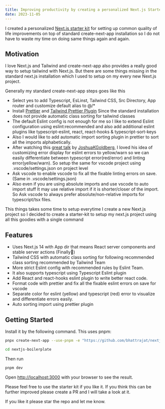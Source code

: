 ```yaml
---
title: Improving productivity by creating a personalized Next.js Starter Kit
date: 2023-11-05
---
```


I created a personalized [Next.js starter kit](https://github.com/bhattrajat/nextjs-boilerplate) for setting up common quality of life improvements on top of standard create-next-app installation so I do not have to waste my time on doing same things again and again.

## Motivation

I love Next.js and Tailwind and create-next-app also provides a really good way to setup tailwind with Next.js. But there are some things missing in the standard next.js installation which I used to setup on my every new Next.js project.

Generally my standard create-next-app steps goes like this

- Select yes to add Typescript, EsLinst, Tailwind CSS, Src Directory, App router and customize default alias to @/\*
- Install [Prettier](https://prettier.io/) and [Tailwind Prettier Plugin](https://tailwindcss.com/blog/automatic-class-sorting-with-prettier) Since the standard installation does not provide automatic class sorting for tailwind classes
- The default Eslint config is not enough for me so I like to extend Eslint configuration using eslint:recommended and also add additional eslint plugins like typescript-eslint, react, react-hooks & typescript-sort-keys
- Also I would like to add automatic import sorting plugin in prettier to sort all the imports alphabetically.
- After watching this [great talk](https://www.youtube.com/watch?v=sSJBeWPIipQ&ab_channel=JSWORLDConference) by [JoshuaKGoldberg](https://github.com/JoshuaKGoldberg/linting-typescript-in-2023), I loved his idea of customizing error display for eslint errors to yellow/warn so we can easily differentiate between typescript error(red/error) and linting error(yellow/warn). So setup the same for vscode project using .vscode/settings.json on project level
- Ask vscode to enable vscode to fix all the fixable linting errors on save. (Same in .vscode/settings.json)
- Also even if you are using absolute imports and use vscode to auto import stuff It may use relative import if it is shorter/closer of the import. So Ask vscode to always prefer absolute/non-relative imports for typescript/tsx files.

This things takes some time to setup everytime I create a new Next.js project so I decided to create a starter-kit to setup my next.js project using all this goodies with a single command

## Features

- Uses Next.js 14 with App dir that means React server components and stable server actions (Finally🤩)
- Tailwind CSS with automatic class sorting for following recommended class sorting recommended by Tailwind Team
- More strict Eslint config with recommended rules by Eslint Team.
- It also supports typescript using Typescript Eslint plugin
- Add React and react-hooks eslint plugin to write better react code.
- Format code with prettier and fix all the fixable eslint errors on save for vscode
- Separate color for eslint (yellow) and typescript (red) error to visualize and differentiate errors easily.
- Auto sorting import using prettier plugin

## Getting Started

Install it by the following command. This uses pnpm:

```bash
pnpx create-next-app --use-pnpm -e "https://github.com/bhattrajat/nextjs-boilerplate/tree/main/"
```

```bash
cd nextjs-boilerplate
```

Then run

```bash
pnpm dev
```

Open [http://localhost:3000](http://localhost:3000) with your browser to see the result.

Please feel free to use the starter kit if you like it. If you think this can be further improved please create a PR and I will take a look at it.

If you like it please star the repo and let me know.
